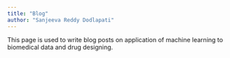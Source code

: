 ```yaml
---
title: "Blog"
author: "Sanjeeva Reddy Dodlapati"
---
```


This page is used to write blog posts on application of machine learning to biomedical data and drug designing.
